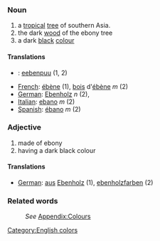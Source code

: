 ===Noun===
#a [[tropical]] [[tree]] of southern Asia.
#the dark [[wood]] of the ebony tree
#a dark [[black]] [[color|colour]]

====Translations====
*{{fi}}: [[eebenpuu]] (1, 2)
*[[French]]: [[ébène]] '' '' (1), [[bois]] d'[[ébène]] ''m'' (2)
*[[German]]: [[Ebenholz]] ''n'' (2),
*[[Italian]]: [[ebano]] ''m'' (2)
*[[Spanish]]: [[ébano]] ''m'' (2)

===Adjective===
#made of ebony
#having a dark black colour

====Translations====
*[[German]]: [[aus]] [[Ebenholz]] (1), [[ebenholzfarben]] (2) 

===Related words===
:''See'' [[Wiktionary_Appendix:Colours|Appendix:Colours]]

[[Category:English colors]]
